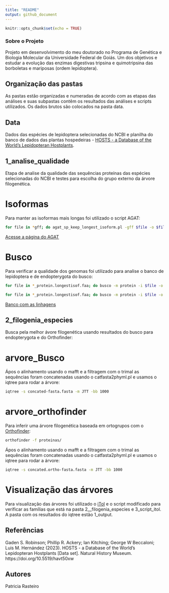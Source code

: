 ```yaml
---
title: "README"
output: github_document
---
```


```r
knitr::opts_chunk$set(echo = TRUE)
```


### Sobre o Projeto

Projeto em desenvolvimento do meu doutorado no Programa de Genética e Biologia Molecular da Universidade Federal de Goiás. Um dos objetivos e estudar a evolução das enzimas digestivas tripsina e quimotripsina das borboletas e mariposas (ordem lepidoptera).

## Organização das pastas

As pastas estão organizadas e numeradas de acordo com as etapas das análises e suas subpastas contêm os resultados das análises e scripts utilizados. Os dados brutos são colocados na pasta data.

## Data

Dados das espécies de lepidoptera selecionadas do NCBI e planilha do banco de dados das plantas hospedeiras - [HOSTS - a Database of the World's Lepidopteran Hostplants](https://data.nhm.ac.uk/dataset/hosts).

## 1_analise_qualidade

Etapa de analise da qualidade das sequências proteínas das espécies selecionadas do NCBI e testes para escolha do grupo externo da árvore filogenética. 

# Isoformas

Para manter as isoformas mais longas foi utilizado o script AGAT:

```bash
for file in *gff; do agat_sp_keep_longest_isoform.pl -gff $file -o $file.longest; done
```

[Acesse a página do AGAT](https://github.com/NBISweden/AGAT/blob/master/bin/agat_sp_keep_longest_isoform.pl)


# Busco

Para verificar a qualidade dos genomas foi utilizado para analise o banco de lepidoptera e de endopterygota do busco:


```bash
for file in *_protein.longestisof.faa; do busco -m protein -i $file -o $file.busco -l lepidoptera_odb10; done
```

```bash
for file in *_protein.longestisof.faa; do busco -m protein -i $file -o $file.busco -l endopterygota_odb10; done
```

[Banco com as linhagens](https://busco.ezlab.org/list_of_lineages.html)


## 2_filogenia_especies

Busca pela melhor ávore filogenética usando resultados do busco para endopterygota e do Orthofinder:

# arvore_Busco

Ápos o alinhamento usando o mafft e a filtragem com o trimal as sequências foram concatenadas usando o catfasta2phyml.pl e usamos o iqtree para rodar a árvore:

```bash
iqtree -s concated-fasta.fasta -m JTT -bb 1000
```

# arvore_orthofinder

Para inferir uma árvore filogenética baseada em ortogrupos com o [Orthofinder](https://github.com/davidemms/OrthoFinder):

```bash
orthofinder -f proteinas/
```

Ápos o alinhamento usando o mafft e a filtragem com o trimal as sequências foram concatenadas usando o catfasta2phyml.pl e usamos o iqtree para rodar a árvore:

```bash
iqtree -s concated.ortho-fasta.fasta -m JTT -bb 1000
```

# Visualização das árvores

Para visualização das árvores foi utilizado o [iTol](https://itol.embl.de/) e o script modificado para verificar as famílias que está na pasta 2__filogenia_especies e 3_script_itol. A pasta com os resultados do iqtree estão 1_output.


## Referências
Gaden S. Robinson; Phillip R. Ackery; Ian Kitching; George W Beccaloni; Luis M. Hernández (2023). HOSTS - a Database of the World's Lepidopteran Hostplants [Data set]. Natural History Museum. https://doi.org/10.5519/havt50xw

## Autores
Patricia Rasteiro

